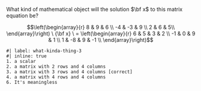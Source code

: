 <!-- matrix-8.qmd -->

::: {#exr-what-kinda-thing-3}

What kind of mathematical object will the solution $\bf x$ to this matrix equation be?

$$\left(\begin{array}{r} 
8 & 9 & 6 \\ 
-4 & -3 & 9 \\ 
2 & 6 & 5\\
\end{array}\right) \ {\bf x} \ =
\left(\begin{array}{r} 
6 & 5 & 3 & 2 \\ 
-1 & 0 & 9 & 1 \\ 
1 & -8 & 9 & -1 \\ 
\end{array}\right)$$

```mcq
#| label: what-kinda-thing-3
#| inline: true
1. a scalar
2. a matrix with 2 rows and 4 columns
3. a matrix with 3 rows and 4 columns [correct]
4. a matrix with 4 rows and 4 columns
6. It's meaningless
```
:::
